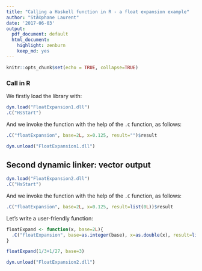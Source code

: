 ```yaml
---
title: "Calling a Haskell function in R - a float expansion example"
author: "StÃ©phane Laurent"
date: '2017-06-03'
output:
  pdf_document: default
  html_document:
    highlight: zenburn
    keep_md: yes
---
```


```r
knitr::opts_chunk$set(echo = TRUE, collapse=TRUE)
```

### Call in R

We firstly load the library with:

```r
dyn.load("FloatExpansion1.dll")
.C("HsStart")
```

And we invoke the function with the help of the `.C` function, as follows:

```r
.C("floatExpansion", base=2L, x=0.125, result="")$result
```

```r
dyn.unload("FloatExpansion1.dll")
```



## Second dynamic linker: vector output

```r
dyn.load("FloatExpansion2.dll")
.C("HsStart")
```


And we invoke the function with the help of the `.C` function, as follows:

```r
.C("floatExpansion", base=2L, x=0.125, result=list(0L))$result
```


Let's write a user-friendly function:

```r
floatExpand <- function(x, base=2L){
  .C("floatExpansion", base=as.integer(base), x=as.double(x), result=list(integer(1)))$result[[1]]  
}
```

```r
floatExpand(1/3+1/27, base=3)
```

```r
dyn.unload("FloatExpansion2.dll")
```
